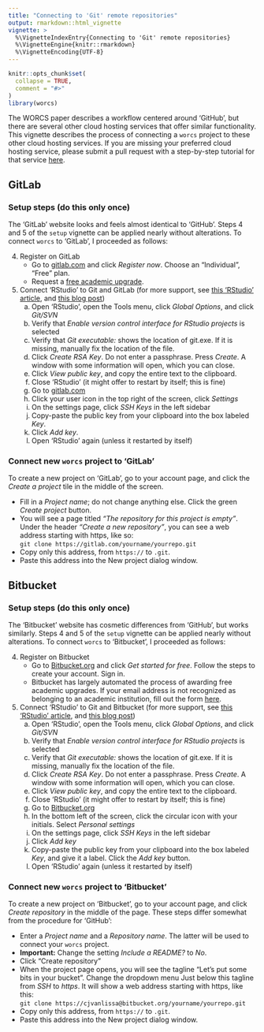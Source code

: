 ---
title: "Connecting to 'Git' remote repositories"
output: rmarkdown::html_vignette
vignette: >
  %\VignetteIndexEntry{Connecting to 'Git' remote repositories}
  %\VignetteEngine{knitr::rmarkdown}
  %\VignetteEncoding{UTF-8}
---

```{r, include = FALSE}
knitr::opts_chunk$set(
  collapse = TRUE,
  comment = "#>"
)
library(worcs)
```

The WORCS paper describes a workflow centered around 'GitHub', but there are several other cloud hosting services that offer similar functionality. This vignette describes the process of connecting a `worcs` project to these other cloud hosting services. If you are missing your preferred cloud hosting service, please submit a pull request with a step-by-step tutorial for that service [here](https://github.com/cjvanlissa/worcs/pulls).

## GitLab

### Setup steps (do this only once)

The 'GitLab' website looks and feels almost identical to 'GitHub'. Steps 4 and 5 of the `setup` vignette can be applied nearly without alterations. To connect `worcs` to 'GitLab', I proceeded as follows:

4. Register on GitLab
    + Go to [gitlab.com](https://about.gitlab.com/) and click *Register now*. Choose an "Individual", "Free" plan.
    + Request a [free academic upgrade](https://about.gitlab.com/solutions/education/). 
5. Connect 'RStudio' to Git and GitLab (for more support, see [this 'RStudio' article](https://support.rstudio.com/hc/en-us/articles/200532077-Version-Control-with-Git-and-SVN), and [this blog post](https://www.r-bloggers.com/2015/07/rstudio-and-github/))
    a. Open 'RStudio', open the Tools menu, click *Global Options*, and click *Git/SVN*
    b. Verify that *Enable version control interface for RStudio projects* is selected
    c. Verify that *Git executable:* shows the location of git.exe. If it is missing, manually fix the location of the file.
    d. Click *Create RSA Key*. Do not enter a passphrase. Press *Create*. A window with some information will open, which you can close.
    e. Click *View public key*, and copy the entire text to the clipboard.
    f. Close 'RStudio' (it might offer to restart by itself; this is fine)
    g. Go to [gitlab.com](https://about.gitlab.com/) 
    h. Click your user icon in the top right of the screen, click *Settings*
    i. On the settings page, click *SSH Keys* in the left sidebar
    j. Copy-paste the public key from your clipboard into the box labeled *Key*.
    k. Click *Add key*.
    l. Open 'RStudio' again (unless it restarted by itself)

### Connect new `worcs` project to 'GitLab'

To create a new project on 'GitLab', go to your account page, and click the *Create a project* tile in the middle of the screen.

* Fill in a *Project name*; do not change anything else. Click the green *Create project* button.
* You will see a page titled *"The repository for this project is empty"*. Under the header *"Create a new repository"*, you can see a web address starting with https, like so:  
    `git clone https://gitlab.com/yourname/yourrepo.git`
* Copy only this address, from `https://` to `.git`.
* Paste this address into the New project dialog window.

## Bitbucket

### Setup steps (do this only once)

The 'Bitbucket' website has cosmetic differences from 'GitHub', but works similarly. Steps 4 and 5 of the `setup` vignette can be applied nearly without alterations. To connect `worcs` to 'Bitbucket', I proceeded as follows:

4. Register on Bitbucket
    + Go to [Bitbucket.org](https://bitbucket.org/) and click *Get started for free*. Follow the steps to create your account. Sign in.
    + Bitbucket has largely automated the process of awarding free academic upgrades. If your email address is not recognized as belonging to an academic institution, fill out the form [here](https://www.atlassian.com/software/views/bitbucket-academic-license). 
5. Connect 'RStudio' to Git and Bitbucket (for more support, see [this 'RStudio' article](https://support.rstudio.com/hc/en-us/articles/200532077-Version-Control-with-Git-and-SVN), and [this blog post](https://www.r-bloggers.com/2015/07/rstudio-and-github/))
    a. Open 'RStudio', open the Tools menu, click *Global Options*, and click *Git/SVN*
    b. Verify that *Enable version control interface for RStudio projects* is selected
    c. Verify that *Git executable:* shows the location of git.exe. If it is missing, manually fix the location of the file.
    d. Click *Create RSA Key*. Do not enter a passphrase. Press *Create*. A window with some information will open, which you can close.
    e. Click *View public key*, and copy the entire text to the clipboard.
    f. Close 'RStudio' (it might offer to restart by itself; this is fine)
    g. Go to [Bitbucket.org](https://bitbucket.org/) 
    h. In the bottom left of the screen, click the circular icon with your initials. Select *Personal settings*
    i. On the settings page, click *SSH Keys* in the left sidebar
    j. Click *Add key*
    k. Copy-paste the public key from your clipboard into the box labeled *Key*, and give it a label. Click the *Add key* button.
    l. Open 'RStudio' again (unless it restarted by itself)

### Connect new `worcs` project to 'Bitbucket'

To create a new project on 'Bitbucket', go to your account page, and click *Create repository* in the middle of the page. These steps differ somewhat from the procedure for 'GitHub':

* Enter a *Project name* and a *Repository name*. The latter will be used to connect your `worcs` project.
* __Important:__ Change the setting *Include a README?* to *No*.
* Click "Create repository"
* When the project page opens, you will see the tagline "Let's put some bits in your bucket". Change the dropdown menu Just below this tagline from *SSH* to *https*. It will show a web address starting with https, like this:  
    `git clone https://cjvanlissa@bitbucket.org/yourname/yourrepo.git`
* Copy only this address, from `https://` to `.git`.
* Paste this address into the New project dialog window.
